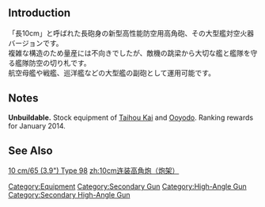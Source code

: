 {{Template:Equipmentinfo
|name = 10cm Twin High-angle Carriage Mount
|id = 71
|japanesename = 10cm連装高角砲(砲架)
|icon = {{GreenGunDP}}
|type = Secondary Cannon, AA Gun
|effect = {{Firepower}}+1, {{AA}}+7, {{Hit}}+1, {{Range}} Short
|scrap = {{Ammo}}1, {{Steel}}3
|image = <gallery type="slideshow" widths="360px" position="center" hideaddbutton="true">
Equipment71-1.png
Equipment71-2.png
Equipment71-3.png
Equipment71-4.png
</gallery>
|LC = lime
|CL = lime
|CLT = lime
|CA = lime
|CAV = lime
|BB = lime
|BBV = lime
|FASTBB = lime
|AV = lime
|CVL = lime
|CV = lime
|CVB= lime
|AS = lime
|AR = lime}}

==Introduction==
「長10cm」と呼ばれた長砲身の新型高性能防空用高角砲、その大型艦対空火器バージョンです。<br>
複雑な構造のため量産には不向きでしたが、敵機の跳梁から大切な艦と艦隊を守る艦隊防空の切り札です。<br>
航空母艦や戦艦、巡洋艦などの大型艦の副砲として運用可能です。
==Notes==
'''Unbuildable.''' Stock equipment of [[Taihou|Taihou Kai]] and [[Ooyodo]]. Ranking rewards for January 2014.

==See Also==
[http://www.navweaps.com/Weapons/WNJAP_39-65_t98.htm 10 cm/65 (3.9") Type 98]
{{Equipmentlist}}
[[Category:Equipment]]
[[Category:Secondary Gun]]
[[Category:High-Angle Gun]]
[[Category:Secondary High-Angle Gun]]
[[zh:10cm连装高角炮（炮架）]]